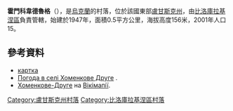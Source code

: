 {{coord|49|39|1|N|38|49|0|E|scale:100000|display=title}}

'''霍門科韋德魯格'''（{{lang-uk|Хоменкове Друге}}），是[[烏克蘭|烏克蘭]]的村落，位於該國東部[[盧甘斯克州|盧甘斯克州]]，由[[比洛庫拉基涅區|比洛庫拉基涅區]]負責管轄，始建於1947年，面積0.5平方公里，海拔高度156米，2001年人口15。

==參考資料==
* [http://w1.c1.rada.gov.ua/pls/z7502/A005?rdat1=01.01.2011&rf7571=17963 картка]{{dead link|date=2018年5月 |bot=InternetArchiveBot |fix-attempted=yes }}
* [http://weather.in.ua/ua/lyganskaja/27459 Погода в селі Хоменкове Друге] {{Wayback|url=http://weather.in.ua/ua/lyganskaja/27459 |date=20161003060725 }}.
* [http://wikimapia.org/19297160/uk/Хоменкове-Друге Хоменкове-Друге] {{Wayback|url=http://wikimapia.org/19297160/uk/%D0%A5%D0%BE%D0%BC%D0%B5%D0%BD%D0%BA%D0%BE%D0%B2%D0%B5-%D0%94%D1%80%D1%83%D0%B3%D0%B5 |date=20161005063508 }} на [[Вікімапія|Вікімапії]].

{{DEFAULTSORT:Хоменкове Друге}}
[[Category:盧甘斯克州村落|Category:盧甘斯克州村落]]
[[Category:比洛庫拉基涅區村落|Category:比洛庫拉基涅區村落]]


{{Luhansk-geo-stub}}